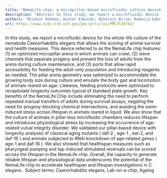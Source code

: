 ```yaml
---
title: "NemaLife chip: a micropillar-based microfluidic culture device optimized for aging studies in crawlingC. elegans"
description: "Abstract In this study, we report a microfluidic device for the whole-life culture of the nematode Caenorhabditis elegans that allows the scoring of animal survival and health measures. This device re..."
authors: "Mizanur Rahman; Hunter Edwards; Nikolajs Birze; Rebecca Gabrilska; Kendra P Rumbaugh; Jerzy Blawzdziewicz; Nathaniel J Szewczyk; Monica Driscoll; Siva A Vanapalli"
url: https://www.ncbi.nlm.nih.gov/pmc/articles/PMC7530743/
---
```


In this study, we report a microfluidic device for the whole-life culture of the nematode Caenorhabditis elegans that allows the scoring of animal survival and health measures. This device referred to as the NemaLife chip features: (1) an optimized micropillar arena in which animals can crawl, (2) sieve channels that separate progeny and prevent the loss of adults from the arena during culture maintenance, and (3) ports that allow rapid accessibility for feeding the adult-only population and introducing reagents as needed. The pillar arena geometry was optimized to accommodate the growing body size during culture and emulate the body gait and locomotion of animals reared on agar. Likewise, feeding protocols were optimized to recapitulate longevity outcomes typical of standard plate growth. Key benefits of the NemaLife Chip include eliminating the need to perform repeated manual transfers of adults during survival assays, negating the need for progeny-blocking chemical interventions, and avoiding the swim-induced stress across lifespan in animals reared in liquid. We also show that the culture of animals in pillar-less microfluidic chambers reduces lifespan and introduces physiological stress by increasing the occurrence of age-related vulval integrity disorder. We validated our pillar-based device with longevity analyses of classical aging mutants ( daf-2 , age-1 , eat-2, and daf-16 ) and animals subjected to RNAi knockdown of age-related genes ( age-1 and daf-16 ). We also showed that healthspan measures such as pharyngeal pumping and tap-induced stimulated reversals can be scored across the lifespan in the NemaLife chip. Overall, the capacity to generate reliable lifespan and physiological data underscores the potential of the NemaLife chip to accelerate healthspan and lifespan investigations in C. elegans . Subject terms: Caenorhabditis elegans, Lab-on-a-chip, Ageing
